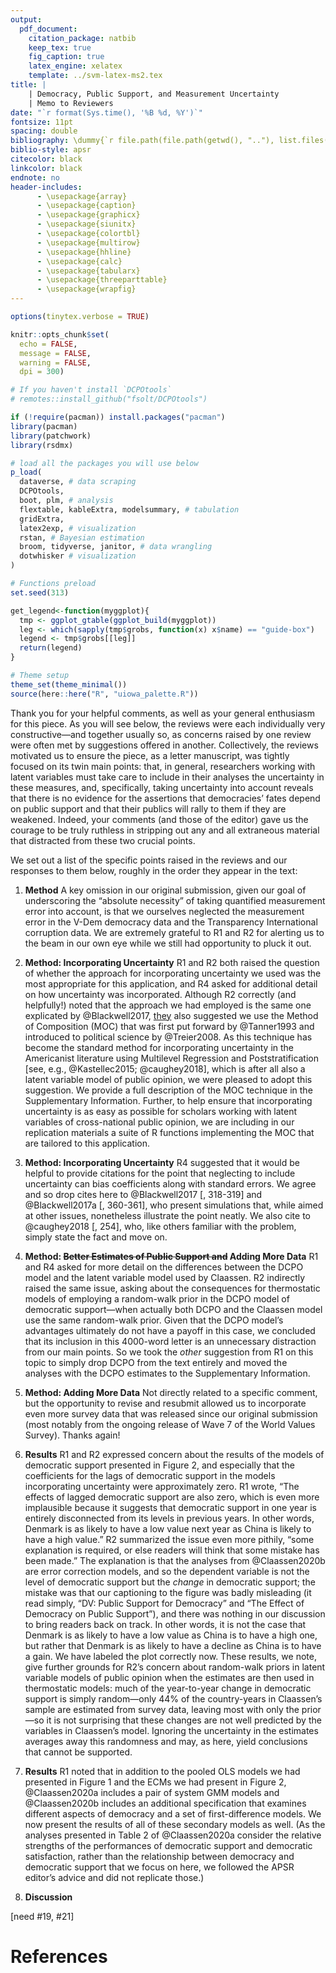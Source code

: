 ```yaml
---
output: 
  pdf_document:
    citation_package: natbib
    keep_tex: true
    fig_caption: true
    latex_engine: xelatex
    template: ../svm-latex-ms2.tex
title: |
    | Democracy, Public Support, and Measurement Uncertainty
    | Memo to Reviewers
date: "`r format(Sys.time(), '%B %d, %Y')`"
fontsize: 11pt
spacing: double
bibliography: \dummy{`r file.path(file.path(getwd(), ".."), list.files(file.path(getwd(), ".."), ".bib$", recursive = TRUE))`}
biblio-style: apsr
citecolor: black
linkcolor: black
endnote: no
header-includes:
      - \usepackage{array}
      - \usepackage{caption}
      - \usepackage{graphicx}
      - \usepackage{siunitx}
      - \usepackage{colortbl}
      - \usepackage{multirow}
      - \usepackage{hhline}
      - \usepackage{calc}
      - \usepackage{tabularx}
      - \usepackage{threeparttable}
      - \usepackage{wrapfig}
---
```


```r
options(tinytex.verbose = TRUE)

knitr::opts_chunk$set(
  echo = FALSE,
  message = FALSE,
  warning = FALSE,
  dpi = 300)

# If you haven't install `DCPOtools`
# remotes::install_github("fsolt/DCPOtools")

if (!require(pacman)) install.packages("pacman")
library(pacman)
library(patchwork)
library(rsdmx)

# load all the packages you will use below 
p_load(
  dataverse, # data scraping
  DCPOtools,
  boot, plm, # analysis
  flextable, kableExtra, modelsummary, # tabulation
  gridExtra,
  latex2exp, # visualization
  rstan, # Bayesian estimation
  broom, tidyverse, janitor, # data wrangling
  dotwhisker # visualization
) 

# Functions preload
set.seed(313)

get_legend<-function(myggplot){
  tmp <- ggplot_gtable(ggplot_build(myggplot))
  leg <- which(sapply(tmp$grobs, function(x) x$name) == "guide-box")
  legend <- tmp$grobs[[leg]]
  return(legend)
}

# Theme setup
theme_set(theme_minimal())
source(here::here("R", "uiowa_palette.R"))
```


Thank you for your helpful comments, as well as your general enthusiasm for this piece.
As you will see below, the reviews were each individually very constructive---and together usually so, as concerns raised by one review were often met by suggestions offered in another.
Collectively, the reviews motivated us to ensure the piece, as a letter manuscript, was tightly focused on its twin main points: that, in general, researchers working with latent variables must take care to include in their analyses the uncertainty in these measures, and, specifically, taking uncertainty into account reveals that there is no evidence for the assertions that democracies' fates depend on public support and that their publics will rally to them if they are weakened.
Indeed, your comments (and those of the editor) gave us the courage to be truly ruthless in stripping out any and all extraneous material that distracted from these two crucial points.

We set out a list of the specific points raised in the reviews and our responses to them below, roughly in the order they appear in the text:


1. **Method** A key omission in our original submission, given our goal of underscoring the "absolute necessity" of taking quantified measurement error into account, is that we ourselves neglected the measurement error in the V-Dem democracy data and the Transparency International corruption data.
We are extremely grateful to R1 and R2 for alerting us to the beam in our own eye while we still had opportunity to pluck it out.

1. **Method: Incorporating Uncertainty** R1 and R2 both raised the question of whether the approach for incorporating uncertainty we used was the most appropriate for this application, and R4 asked for additional detail on how uncertainty was incorporated.
Although R2 correctly (and helpfully!) noted that the approach we had employed is the same one explicated by @Blackwell2017, [they](https://public.oed.com/blog/a-brief-history-of-singular-they/) also suggested we use the Method of Composition (MOC) that was first put forward by @Tanner1993 and introduced to political science by @Treier2008.
As this technique has become the standard method for incorporating uncertainty in the Americanist literature using Multilevel Regression and Poststratification [see, e.g., @Kastellec2015; @caughey2018], which is after all also a latent variable model of public opinion, we were pleased to adopt this suggestion.
We provide a full description of the MOC technique in the Supplementary Information.
Further, to help ensure that incorporating uncertainty is as easy as possible for scholars working with latent variables of cross-national public opinion, we are including in our replication materials a suite of R functions implementing the MOC that are tailored to this application.

1. **Method: Incorporating Uncertainty** R4 suggested that it would be helpful to provide citations for the point that neglecting to include uncertainty can bias coefficients along with standard errors.
We agree and so drop cites here to @Blackwell2017 [, 318-319] and @Blackwell2017a [, 360-361], who present simulations that, while aimed at other issues, nonetheless illustrate the point neatly.
We also cite to @caughey2018 [, 254], who, like others familiar with the problem, simply state the fact and move on.

1. **Method: ~~Better Estimates of Public Support and~~ Adding More Data** R1 and R4 asked for more detail on the differences between the DCPO model and the latent variable model used by Claassen.
R2 indirectly raised the same issue, asking about the consequences for thermostatic models of employing a random-walk prior in the DCPO model of democratic support---when actually both DCPO and the Claassen model use the same random-walk prior.
Given that the DCPO model's advantages ultimately do not have a payoff in this case, we concluded that its inclusion in this 4000-word letter is an unnecessary distraction from our main points.
So we took the _other_ suggestion from R1 on this topic to simply drop DCPO from the text entirely and moved the analyses with the DCPO estimates to the Supplementary Information.

1. **Method: Adding More Data** Not directly related to a specific comment, but the opportunity to revise and resubmit allowed us to incorporate even more survey data that was released since our original submission (most notably from the ongoing release of Wave 7 of the World Values Survey).  Thanks again!

1. **Results** R1 and R2 expressed concern about the results of the models of democratic support presented in Figure 2, and especially that the coefficients for the lags of democratic support in the models incorporating uncertainty were approximately zero.
R1 wrote, "The effects of lagged democratic support are also zero, which is even more implausible because it suggests that democratic support in one year is entirely disconnected from its levels in previous years. In other words, Denmark is as likely to have a low value next year as China is likely to have a high value."
R2 summarized the issue even more pithily, "some explanation is required, or else readers will think that some mistake has been made."
The explanation is that the analyses from @Claassen2020b are error correction models, and so the dependent variable is not the level of democratic support but the _change_ in democratic support; the mistake was that our captioning to the figure was badly misleading (it read simply, "DV: Public Support for Democracy" and "The Effect of Democracy on Public Support"), and there was nothing in our discussion to bring readers back on track.
In other words, it is not the case that Denmark is as likely to have a low value as China is to have a high one, but rather that Denmark is as likely to have a decline as China is to have a gain.
We have labeled the plot correctly now.
These results, we note, give further grounds for R2's concern about random-walk priors in latent variable models of public opinion when the estimates are then used in  thermostatic models: much of the year-to-year change in democratic support is simply random---only 44% of the country-years in Claassen's sample are estimated from survey data, leaving most with only the prior---so it is not surprising that these changes are not well predicted by the variables in Claassen's model.
Ignoring the uncertainty in the estimates averages away this randomness and may, as here, yield conclusions that cannot be supported.

1. **Results** R1 noted that in addition to the pooled OLS models we had presented in Figure 1 and the ECMs we had present in Figure 2, @Claassen2020a includes a pair of system GMM models and @Claassen2020b includes an additional specification that examines different aspects of democracy and a set of first-difference models.
We now present the results of all of these secondary models as well. (As the analyses presented in Table 2 of @Claassen2020a consider the relative strengths of the performances of democratic support and democratic satisfaction, rather than the relationship between democracy and democratic support that we focus on here, we followed the APSR editor's advice and did not replicate those.)

1. **Discussion** 

[need #19, #21]

\pagebreak

# References

<div id="refs"></div>